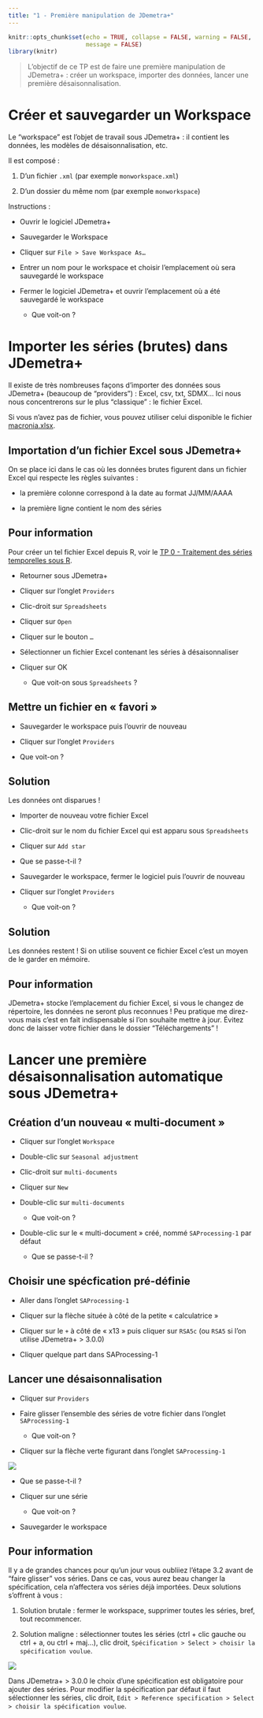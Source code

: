 ```yaml
---
title: "1 - Première manipulation de JDemetra+"
---
```


```r
knitr::opts_chunk$set(echo = TRUE, collapse = FALSE, warning = FALSE,
                      message = FALSE)
library(knitr)
```

> L'objectif de ce TP est de faire une première manipulation de JDemetra+ : créer un workspace, importer des données, lancer une première désaisonnalisation.

# Créer et sauvegarder un Workspace

Le "workspace" est l'objet de travail sous JDemetra+ : il contient les données, les modèles de désaisonnalisation, etc.

Il est composé :

1.  D'un fichier `.xml` (par exemple `monworkspace.xml`)

2.  D'un dossier du même nom (par exemple `monworkspace`)

Instructions :

-   Ouvrir le logiciel JDemetra+

-   Sauvegarder le Workspace

-   Cliquer sur `File > Save Workspace As…`

-   Entrer un nom pour le workspace et choisir l'emplacement où sera sauvegardé le workspace

-   Fermer le logiciel JDemetra+ et ouvrir l'emplacement où a été sauvegardé le workspace

    -   Que voit-on ?

# Importer les séries (brutes) dans JDemetra+

Il existe de très nombreuses façons d'importer des données sous JDemetra+ (beaucoup de "providers") : Excel, csv, txt, SDMX... 
Ici nous nous concentrerons sur le plus "classique" : le fichier Excel.

Si vous n'avez pas de fichier, vous pouvez utiliser celui disponible le fichier [macronia.xlsx](/data/macronia.xlsx).

## Importation d'un fichier Excel sous JDemetra+

On se place ici dans le cas où les données brutes figurent dans un fichier Excel qui respecte les règles suivantes :

-   la première colonne correspond à la date au format JJ/MM/AAAA

-   la première ligne contient le nom des séries

::: {.callout-warning}
## Pour information
Pour créer un tel fichier Excel depuis R, voir le [TP 0 - Traitement des séries temporelles sous R](R_0_Manipulation_series_temporelles.qmd).
:::

-   Retourner sous JDemetra+

-   Cliquer sur l'onglet `Providers`

-   Clic-droit sur `Spreadsheets`

-   Cliquer sur `Open`

-   Cliquer sur le bouton `…`

-   Sélectionner un fichier Excel contenant les séries à désaisonnaliser

-   Cliquer sur OK

    -   Que voit-on sous `Spreadsheets` ?

## Mettre un fichier en « favori »

-   Sauvegarder le workspace puis l'ouvrir de nouveau

-   Cliquer sur l'onglet `Providers`

-   Que voit-on ?

::: {.callout-tip collapse="true"}
## Solution
Les données ont disparues !
:::

-   Importer de nouveau votre fichier Excel

-   Clic-droit sur le nom du fichier Excel qui est apparu sous `Spreadsheets`

-   Cliquer sur `Add star`

-   Que se passe-t-il ?

-   Sauvegarder le workspace, fermer le logiciel puis l'ouvrir de nouveau

-   Cliquer sur l'onglet `Providers`

    -   Que voit-on ?

::: {.callout-tip collapse="true"}
## Solution
Les données restent ! Si on utilise souvent ce fichier Excel c'est un moyen de le garder en mémoire.
:::

::: {.callout-warning}
## Pour information
JDemetra+ stocke l'emplacement du fichier Excel, si vous le changez de répertoire, les données ne seront plus reconnues ! Peu pratique me direz-vous mais c'est en fait indispensable si l'on souhaite mettre à jour. Évitez donc de laisser votre fichier dans le dossier "Téléchargements" !
:::

# Lancer une première désaisonnalisation automatique sous JDemetra+

## Création d'un nouveau « multi-document »

-   Cliquer sur l'onglet `Workspace`

-   Double-clic sur `Seasonal adjustment`

-   Clic-droit sur `multi-documents`

-   Cliquer sur `New`

-   Double-clic sur `multi-documents`

    -   Que voit-on ?

-   Double-clic sur le « multi-document » créé, nommé `SAProcessing-1` par défaut

    -   Que se passe-t-il ?

## Choisir une spécfication pré-définie

-   Aller dans l'onglet `SAProcessing-1`

-   Cliquer sur la flèche située à côté de la petite « calculatrice »

-   Cliquer sur le `+` à côté de « x13 » puis cliquer sur `RSA5c` (ou `RSA5` si l'on utilise JDemetra+ > 3.0.0)

-   Cliquer quelque part dans SAProcessing-1

## Lancer une désaisonnalisation

-   Cliquer sur `Providers`

-   Faire glisser l'ensemble des séries de votre fichier dans l'onglet `SAProcessing-1`

    -   Que voit-on ?

-   Cliquer sur la flèche verte figurant dans l'onglet `SAProcessing-1`

![](img/tp1_jd_1.png)

-   Que se passe-t-il ?

-   Cliquer sur une série

    -   Que voit-on ?

-   Sauvegarder le workspace

::: {.callout-warning}
## Pour information
Il y a de grandes chances pour qu'un jour vous oubliiez l'étape 3.2 avant de "faire glisser" vos séries. 
Dans ce cas, vous aurez beau changer la spécification, cela n'affectera vos séries déjà importées. 
Deux solutions s'offrent à vous :

1. Solution brutale : fermer le workspace, supprimer toutes les séries, bref, tout recommencer.

2. Solution maligne : sélectionner toutes les séries (ctrl + clic gauche ou ctrl + a, ou ctrl + maj...), clic droit, `Spécification > Select > choisir la spécification voulue`.

![](img/tp1_jd_2.png)

Dans JDemetra+ > 3.0.0 le choix d'une spécification est obligatoire pour ajouter des séries.
Pour modifier la spécification par défaut il faut sélectionner les séries, clic droit, `Edit > Reference specification > Select > choisir la spécification voulue`.
:::
